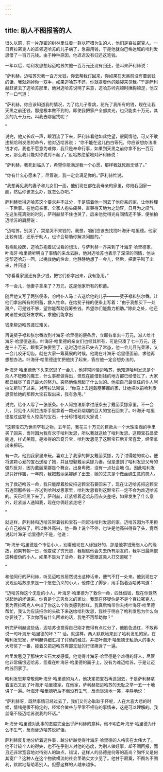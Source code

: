 ```yaml
---
---
---
```

title: 助人不图报答的人
---



很久以前，在一片茂密的树林里住着一群以狩猎为生的人，他们是百拉密克人。一日百拉密克人的首领迈哈苏的儿子病了，急需用钱，于是他就向巴格达城的哈利发思借了一百万元钱。由于种种原因，他迟迟没有归还这笔钱。

一年以后，哈利发思想起迈哈苏欠他一百万元还没有归还，便叫来萨利赫说：

“萨利赫，迈哈苏欠我一百万元钱，你去帮我讨回来，你如果在天黑前没有要到钱的话，我就剁掉你一双手，如果迈哈苏不还，你就提着他的脑袋来见我。”于是萨利赫赶紧去了迈哈苏那里，他对迈哈苏说明了来意，迈哈苏听完顿时捶胸顿足，他叹了一口气道：

“萨利赫，你应该知道我的情况，为了给儿子看病，花光了我所有的钱，现在让我天黑之前还钱，那是根本做不到的，即使我把家产全部卖光，也只能卖十万元，其余的九十万元，叫我去哪里找呢？

”

说完，他又长叹一声，眼泪流了下来，萨利赫看他如此绝望，很同情他，可又不敢违抗哈利发思的命令，他对迈哈苏说；
“你不能在这儿白白等死，你应该想办法凑钱才对，我也不愿意为难你，我只是奉命行事，如果到天黑之前你拿不出一百万元，那么我只能对你说对不起了。”迈哈苏绝望地对萨利赫说：



“萨利赫，我死到临头了，希望你能满足我一个心愿，那样我就死而无憾了。”

“你有什么心愿未了，尽管说，我一定会满足你的。”萨利赫忙说。

“我想再见我的妻子和儿女们一面，他们现在都在我母亲的家里，你陪我回家一趟，然后你该怎么办，就怎么办吧。”

萨利赫觉得迈哈苏这个要求并不过分，于是陪着他一同去了他母亲的家，让他料理一下后事。在他母亲家，全家人抱头痛哭，直哭得天地为之动容，日月为之叹气。在这生死离别的时刻，萨利赫禁不住也哭了，后来他觉得光有同情还不够，便拍拍迈哈苏的肩膀说：

“迈哈苏，别哭了，哭是哭不来钱的，我想，咱们应该去找找叶海牙·哈里德。他家比较有钱，还乐于助人，也许会帮助你解决问题的。”

有病乱投医，迈哈苏抱着试试看的想法，与萨利赫一齐来到了叶海牙·哈里德家。叶海牙·哈里德听明白了事情的来龙去脉，他对迈哈苏也表示了深深的同情，他决定帮迈哈苏一回，以挽救他的性命。他静静地想了一会儿，然后，把妻子叫了出来，并问道：

“你看看家里还有多少钱，把它们都拿出来，我有急用。”

不一会儿，他妻子拿来了？万元，这是他家所有的积蓄。

随后他又写了两张便条，吩咐仆人马上去送给他的儿子———斐子禄和张尔番。让他们拿出所有的积蓄，救人性命。在给斐子禄的便条上写着：“由于我想买下一处房产，可是钱不够，望你能帮助我筹些钱。希望你们能鼎力相助。”除此之处，他还向诸位亲朋好友求助，求他们能拿出


钱来帮迈哈苏渡过难关。

再说斐子禄和张尔番收到叶海牙·哈里德的便条后，立即各拿出十万元，派人给叶海牙·哈里德送去。叶海牙·哈里德的亲友们也倾其所有，可是只凑了七十万元，还差三十万元。眼看天快要黑了，这时迈哈苏已失去了常态，他一会儿目光呆滞，又一会儿咬牙切齿。就在大家一筹莫展的时候，他跪在叶海牙·哈里德面前，求他再想想办法。叶海牙·哈里德连忙把他扶了起来，答应他一定会想办法的。

叶海牙·哈里德低下头来沉思了一会儿，他非常同情迈哈苏，他知道哈利发思是个杀人不眨眼的魔王，什么事都做得出，但现在能借到钱的地方都已经借过了，大家都已经尽了自己最大的努力。突然他像想起了什么似的。他把自己最信任的仆人阿拉法斯叫了过来，对阿拉法斯说：
“你马上去趟戴丽莱娜的家，让她把以前哈利发思赏给她的那颗大宝石取出来，我有急用。”

说完，给仆人写了一张纸条。仆人阿拉法斯拿过纸条去了戴丽莱娜家里。不一会儿，只见仆人阿拉法斯手里拿着一颗光彩熠熠的巨大的宝石回来了。叶海牙·哈里德接过这颗令人惊羡的宝石，十分珍惜地对大家说：

“这颗宝石乃世间罕有之物，五年前，我花三十万元的巨款从一个大珠宝商的手里买了回来，当时因为我有求于哈利发思，所以我就送给了哈利发思。这颗宝石晶莹剔透，样式美观，是难得的珍奇异宝，哈利发思见了这颗宝石后非常喜爱，经常拿出来把玩。

有一次，他到我家里来玩，喜欢上了我家的舞女戴丽莱娜，为了讨得她的欢心，便将这颗心爱的宝石送给了她，并且想娶戴丽莱娜为妻，但是遭到了哈利发思父母的强烈反对，因为戴丽莱娜是个舞女，出身卑微，没有一点社会地
位。因此哈利发思只好作罢，一年前，我把戴丽莱娜嫁了出去，她的丈夫是个做丝绸生意的商人。

为了救迈哈苏一命，我只能厚着脸皮把这颗宝石要回来了，现在让迈哈苏把这颗宝石连同那些钱一齐送到哈利发思家里，哈利发思看到这颗宝石一定不会为难迈哈苏的。天已经黑下来了，萨利赫，赶紧领着迈哈苏回去交差吧，如果发生了什么意外，赶紧派人通知我，现在你俩赶紧走吧？

”

就这样，萨利赫和迈哈苏带着钱和宝石一同赶往哈利发思的家。迈哈苏因为不用担心自己被杀了，所以格外高兴，他一路上说个不停，也许是他高兴得昏了头，竟然说起叶海牙·哈里德的不是，他说：

“叶海牙·哈里德是个市侩小人，别看他现在人缘挺好的，那是他拿钱笼络人心的缘故，如果有朝一日，他变成了穷光蛋，我相信他会失去所有朋友的，我平日最痛恨这种虚伪的小人，如果不是为了活命，我才不愿跟这类人打交道呢？

”

和他同行的萨利赫，听见迈哈苏居然说出这种话来，便气不打一处来。他到现在才发现迈哈苏原来是一个忘恩负义的小人，他停住了脚步，用手指着迈哈苏骂道：

“迈哈苏你这个无耻的小人，叶海牙·哈里德为了救你一命，四处借钱，现在你竟然说起他的坏话来，你真是个忘恩负义的家伙。我现在怀疑你是不是个百拉密克人，我为百拉密克人中出了你这么个败类感到脸红。我真后悔带你去找叶海牙·哈里德帮忙，我认为应该把你的头砍下来送给哈利发思，我终于明白了哈利发思为什么向你要钱了，下次你再有什么困难的话，我绝不再帮助你？”

听完萨利赫这些话，迈哈苏也觉得自己刚才做得有点过分了，他脸色通红，不敢再说一句叶海牙·哈里德的坏？""
话。就这样，两人默默地来到了哈利发思的家。在哈利发思家，萨利赫详细汇报了讨债的经过，并把叶海牙·哈里德无私助人的事大大夸奖了一番，接着又把迈哈苏卑鄙无耻的行径痛诉了一遍。

哈里发思见了那块大宝石大发感慨，他觉得叶海牙·哈里德是个难得的好人，尽管他非常痛恨迈哈苏，但看在叶海牙·哈里德的面子上，没有为难迈哈苏，于是让迈哈苏回家了。

哈利发思非常敬佩叶海牙·哈里德的为人，他决定把宝石再送回去，于是萨利赫拿着宝石又到了叶海牙·哈里德家。在他家，萨利赫把迈哈苏的无耻之举一五一十地讲了一遍。叶海牙·哈里德听后不但没有生气，反而淡淡地一笑，平静地说：

“萨利赫呀，既然事情已经过去了，我们又何必耿耿于怀呢，人在大喜大悲的时候，情绪是很不稳定的，经常会做些与平常不相符的事情来，这是可以理解的。我丝毫不怪迈哈苏说我的坏话。”

叶海牙·哈里德对此事的态度完全出乎萨利赫的意料，他不明白叶海牙·哈里德为什么不生气，反而替迈哈苏说好话。

萨利赫反复地分析着这件事，越分析越觉得叶海牙·哈里德的人格实在太伟大了。他不计较个人的得失，也不在乎别人对他的态度，为别人做好事，却不图回报，而且还非常宽容地对待别人的缺点、错误，这样人的品德是何等的高尚？胸怀又是何其宽广？这种人在这个物欲横流的社会里确实太少见了。他甘于寂寞，不图名不图利，默默地帮助着别人。但愿这样的人越来越多。
